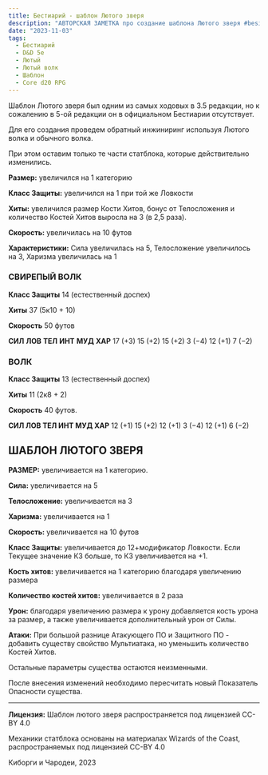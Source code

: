 ```yaml
---
title: Бестиарий - шаблон Лютого зверя
description: "АВТОРСКАЯ ЗАМЕТКА про создание шаблона Лютого зверя #besiary #dnd5e #template #dire #cored20rpg"
date: "2023-11-03"
tags:
  - Бестиарий
  - D&D 5e
  - Лютый
  - Лютый волк
  - Шаблон
  - Core d20 RPG
---
```


Шаблон Лютого зверя был одним из самых ходовых в 3.5 редакции, но к сожалению в 5-ой редакции он в официальном Бестиарии отсутствует.

Для его создания проведем обратный инжиниринг используя Лютого волка и обычного волка.

При этом оставим только те части статблока, которые действительно изменились.

**Размер:** увеличился на 1 категорию

**Класс Защиты:** увеличился на 1 при той же Ловкости

**Хиты:** увеличился размер Кости Хитов, бонус от Телосложения и количество Костей Хитов выросла на 3 (в 2,5 раза).

**Скорость:** увеличилась на 10 футов

**Характеристики:** Сила увеличилась на 5, Телосложение увеличилось на 3, Харизма увеличилась на 1

### **СВИРЕПЫЙ ВОЛК**

**Класс Защиты** 14 (естественный доспех)

**Хиты** 37 (5к10 + 10)

**Скорость** 50 футов

**СИЛ** **ЛОВ** **ТЕЛ** **ИНТ** **МУД** **ХАР**
17 (+3) 15 (+2) 15 (+2) 3 (−4) 12 (+1) 7 (−2)

### **ВОЛК**

**Класс Защиты** 13 (естественный доспех)

**Хиты** 11 (2к8 + 2)

**Скорость** 40 футов.

**СИЛ ЛОВ ТЕЛ ИНТ МУД ХАР**
12 (+1) 15 (+2) 12 (+1) 3 (−4) 12 (+1) 6 (−2)

## ШАБЛОН ЛЮТОГО ЗВЕРЯ

**РАЗМЕР:** увеличивается на 1 категорию.

**Сила:** увеличивается на 5

**Телосложение:** увеличивается на 3

**Харизма:** увеличивается на 1

**Скорость:** увеличивается на 10 футов

**Класс Защиты:** увеличивается до 12+модификатор Ловкости. Если Текущее значение КЗ больше, то КЗ увеличивается на +1.

**Кость хитов:** увеличивается на 1 категорию благодаря увеличению размера

**Количество костей хитов:** увеличивается в 2 раза

**Урон:** благодаря увеличению размера к урону добавляется кость урона за размер, а также увеличивается дополнительный урон от Силы.

**Атаки:** При большой разнице Атакующего ПО и Защитного ПО - добавить существу свойство Мультиатака, но уменьшить количество Костей Хитов.

Остальные параметры существа остаются неизменными.

После внесения изменений необходимо пересчитать новый Показатель Опасности существа.

---

**Лицензия:** Шаблон лютого зверя распространяется под лицензией CC-BY 4.0

Механики статблока основаны на материалах Wizards of the Coast, распространяемых под лицензией CC-BY 4.0

Киборги и Чародеи, 2023
